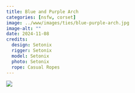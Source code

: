 ```yaml
---
title: Blue and Purple Arch
categories: [nsfw, corset]
image: ../www/images/ties/blue-purple-arch.jpg
image-alt: ""
date: 2024-11-08
credits: 
  design: Setonix
  rigger: Setonix
  model: Setonix
  photo: Setonix
  rope: Casual Ropes
---
```


![](../www/images/ties/blue-purple-arch.jpg)

